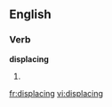 
==English==

===Verb===
'''displacing'''

# {{present participle of|[[displace]]}}

[[fr:displacing]]
[[vi:displacing]]